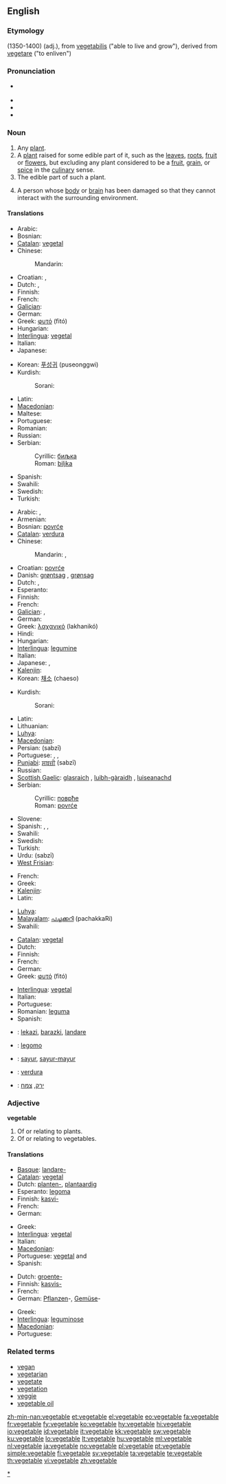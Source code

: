 {{wikipedia|vegetable (disambiguation)}}
==English==

===Etymology===
(1350-1400) {{etyl|enm}} (adj.), from {{etyl|la}} [[vegetabilis]] ("able to live and grow"), derived from {{etyl|la}} [[vegetare]] ("to enliven")

===Pronunciation===
* {{a|RP}} {{IPA|/ˈvedʒtəbl/}}
* {{SAMPA|/"vEdZ(@)t@b(@)l/}}
* {{audio|en-us-vegetable.ogg|Audio (US)}}
* {{audio|En-uk-vegetable.ogg|Audio (UK)}}

===Noun===
{{wikipedia}}
{{en-noun}}

# Any [[plant]].
# A [[plant]] raised for some edible part of it, such as the [[leaves]], [[roots]], [[fruit]] or [[flower]]s, but excluding any plant considered to be a [[fruit]], [[grain]], or [[spice]] in the [[culinary]] sense.
# The edible part of such a plant.
# {{context|metaphorically}} A person whose [[body]] or [[brain]] has been damaged so that they cannot interact with the surrounding environment.

====Translations====
{{trans-top|any plant}}
* Arabic: {{t|ar|نبات|m|tr=nabaat}}
* Bosnian: {{t-|bs|biljka|f}}
* [[Catalan]]: [[vegetal]] {{m}}
* Chinese:
*: Mandarin: {{t-|cmn|植物|tr=zhíwù|sc=Hani}}
* Croatian: {{t+|hr|biljka|f}},  {{t|hr|biljka|f}}
* Dutch: {{t+|nl|gewas|n}}, {{t+|nl|plant|m|f}}
* Finnish: {{t+|fi|kasvi}}
* French: {{t+|fr|végétal|m}}
* [[Galician]]: {{t-|gl|vexetal|m|xs=Galician}}
* German: {{t+|de|Gewächs|n}}
* Greek: [[φυτό]] (fitó) {{n}}
* Hungarian: {{t+|hu|növény}}
* [[Interlingua]]: [[vegetal]]
* Italian: {{t+|it|vegetale|m}}
* Japanese: {{t+|ja|植物|tr=しょくぶつ, shokubutsu}}
{{trans-mid}}
* Korean: [[푸성귀]] (puseonggwi)
* Kurdish:
*: Sorani: {{t|ku|سه‌وزه‌|tr=sawza|sc=ku-Arab}}
* Latin: {{t-|la|holus|m}}
* [[Macedonian]]: {{t-|mk|растение|n|tr=rasténie}}
* Maltese: {{t-|mt|ħaxix|m|xs=Maltese}}
* Portuguese: {{t+|pt|vegetal|m}}
* Romanian: {{t-|ro|vegetala|f}}
* Russian: {{t+|ru|растение|n|tr=rasténije}}
* Serbian:
*: Cyrillic: [[биљка#Serbian|биљка]] {{f}}
*: Roman: [[biljka#Serbian|biljka]] {{f}}
* Spanish: {{t+|es|vegetal|m}}
* Swahili: {{t+|sw|mmea|xs=Swahili}}
* Swedish: {{t+|sv|grönsak|c}}
* Turkish: {{t+|tr|bitki}}
{{trans-bottom}}

{{trans-top|a plant raised for some edible part of it}}
* Arabic: {{t|ar|خضر|m|tr=khuDar}},  {{t|ar|خضار|m|p|tr=khuDaar}}
* Armenian: {{t-|hy|բանջարեղեն|tr=banǰareġen}}
* Bosnian: [[povrće]] {{p}}
* [[Catalan]]: [[verdura]] {{f}}
* Chinese:
*: Mandarin: {{t|cmn|蔬菜|tr=shūcài|sc=Hani}},  {{t-|cmn|青菜|tr=qīngcài|sc=Hani}}
* Croatian: [[povrće]] {{n}}
* Danish: [[grøntsag]] {{c}}, [[grønsag]] {{c}}
* Dutch: {{t+|nl|groente|f}}, {{t+|nl|gewas|n}}
* Esperanto: {{t|eo|legomo}}
* Finnish: {{t+|fi|vihannes}}
* French: {{t+|fr|légume|m}}
* [[Galician]]: {{t-|gl|vexetal|m|xs=Galician}}, {{t+|gl|verdura|f|xs=Galician}}
* German: {{t+|de|Gemüse|n}}
* Greek: [[λαχανικό]] (lakhanikó) {{n}}
* Hindi: {{t+|hi|सब्ज़ी|tr=sabzī|xs=Hindi}}
* Hungarian: {{t+|hu|zöldség}}
* [[Interlingua]]: [[legumine]]
* Italian: {{t+|it|verdura|f}}
* Japanese: {{t+|ja|野菜|tr=やさい, yasai}},  {{t|ja|青物|tr=あおもの, aomono}}
* [[Kalenjin]]: {{tø|kln|ngiek}}
* Korean: [[채소]] (chaeso)
{{trans-mid}}
* Kurdish:
*: Sorani: {{t|ku|سه‌وزه|tr=sawza|sc=ku-Arab}}
* Latin: {{t-|la|holus|m}}
* Lithuanian: {{t-|lt|daržovė|f|xs=Lithuanian}}
* [[Luhya]]: {{tø|luy|chinyenyi}}
* [[Macedonian]]: {{t|mk|зеленчук|m|tr=zélenčuk}}
* Persian: {{fa-Arab|[[سبزی]]}} (sabzī)
* Portuguese: {{t+|pt|verdura|f}}, {{t+|pt|hortaliça|f}}, {{t+|pt|legume|m}}
* [[Punjabi]]: [[ਸਬਜ਼ੀ]] (sabzī)
* Russian: {{t+|ru|овощ|m|tr=óvošč}}
* [[Scottish Gaelic]]: [[glasraich]] {{f}}, [[luibh-gàraidh]] {{f}}, [[luiseanachd]] {{f}}
* Serbian:
*: Cyrillic: [[поврће#Serbian|поврће]] {{p}}
*: Roman: [[povrće#Serbian|povrće]] {{p}}
* Slovene: {{t+|sl|zaelnjava|f}}
* Spanish: {{t+|es|verdura|f}}, {{t+|es|legumbre|m}}, {{t+|es|hortaliza|f}}
* Swahili: {{t+|sw|mboga|xs=Swahili}}
* Swedish: {{t+|sv|grönsak|c}}
* Turkish: {{t+|tr|sebze}}
* Urdu: {{ur-Arab|[[سبزی]]}} (sabzī)
* [[West Frisian]]: {{t+|fy|griente|c|xs=West Frisian}}
{{trans-bottom}}

{{trans-top|some edible part of a plant}}
* French: {{t+|fr|légume|m}}
* Greek: {{t+|el|λαχανικό|n|tr=lakhanikó}}
* [[Kalenjin]]: {{tø|kln|ngiek}}
* Latin: {{t-|la|holus|m}}
{{trans-mid}}
* [[Luhya]]: {{tø|luy|chinyenyi}}
* [[Malayalam]]: [[പച്ചക്കറി]] (pachakkaRi)
* Swahili: {{t+|sw|mboga|xs=Swahili}}
{{trans-bottom}}

{{trans-top|a person whose body or brain has been damaged}}
* [[Catalan]]: [[vegetal]] {{m}}
* Dutch: {{t+|nl|plant|m}}
* Finnish: {{t+|fi|vihannes}}
* French: {{t+|fr|légume|m}}
* German: {{t+|de|Dahinvegetierende|m|f}}
* Greek: [[φυτό]] (fitó) {{n}}
{{trans-mid}}
* [[Interlingua]]: [[vegetal]]
* Italian: {{t+|it|vegetale|m}}
* Portuguese: {{t+|pt|vegetal|m}}
* Romanian: [[leguma]] {{f}}
* Spanish: {{t+|es|vegetal|m}}
{{trans-bottom}}

{{checktrans-top}}
* {{ttbc|Basque}}: [[lekazi]], [[barazki]], [[landare]]
* {{ttbc|Esperanto}}: [[legomo]]
* {{ttbc|Indonesian}}: [[sayur]], [[sayur-mayur]]
* {{ttbc|Interlingua}}: [[verdura]]
* {{ttbc|Hebrew}}: [[ירק]], [[צמח]]
{{trans-bottom}}

===Adjective===
'''vegetable'''

# Of or relating to plants.
# Of or relating to vegetables.

====Translations====
{{trans-top|of or relating to plants}}
* [[Basque]]: [[landare-]]
* [[Catalan]]: [[vegetal]]
* Dutch: [[planten-]], [[plantaardig]]
* Esperanto: [[legoma]]
* Finnish: [[kasvi-]]
* French: {{t+|fr|végétal}}
* German: {{t-|de|pflanzlich}}
{{trans-mid}}
* Greek: {{t|el|φυτο-}}
* [[Interlingua]]: [[vegetal]]
* Italian: {{t+|it|vegetale}}
* [[Macedonian]]: {{t|mk|растителен|m|tr=rastítelen}}
* Portuguese: [[vegetal]] {{m}} and {{f}}
* Spanish: {{t+|es|vegetal}}
{{trans-bottom}}

{{trans-top|of or relating to vegetables}}
* Dutch: [[groente-]]
* Finnish: [[kasvis-]]
* French: {{t|fr|légumier}}
* German: [[Pflanzen]]-, [[Gemüse]]-
{{trans-mid}}
* Greek: {{t|el|φυτο-}}
* [[Interlingua]]: [[leguminose]]
* [[Macedonian]]: {{t|mk|зеленчуков|m|tr=zelénčukov}}
* Portuguese: {{t-|pt|leguminoso|m}}
{{trans-bottom}}

===Related terms===
* [[vegan]]
* [[vegetarian]]
* [[vegetate]]
* [[vegetation]]
* [[veggie]]
* [[vegetable oil]]

[[Category:Vegetables|*]]

[[zh-min-nan:vegetable]]
[[et:vegetable]]
[[el:vegetable]]
[[eo:vegetable]]
[[fa:vegetable]]
[[fr:vegetable]]
[[fy:vegetable]]
[[ko:vegetable]]
[[hy:vegetable]]
[[hi:vegetable]]
[[io:vegetable]]
[[id:vegetable]]
[[it:vegetable]]
[[kk:vegetable]]
[[sw:vegetable]]
[[ku:vegetable]]
[[lo:vegetable]]
[[lt:vegetable]]
[[hu:vegetable]]
[[ml:vegetable]]
[[nl:vegetable]]
[[ja:vegetable]]
[[no:vegetable]]
[[pl:vegetable]]
[[pt:vegetable]]
[[simple:vegetable]]
[[fi:vegetable]]
[[sv:vegetable]]
[[ta:vegetable]]
[[te:vegetable]]
[[th:vegetable]]
[[vi:vegetable]]
[[zh:vegetable]]